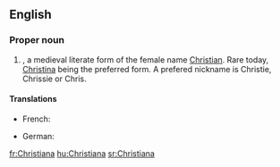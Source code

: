 ==English==

===Proper noun===
{{en-proper noun}}

# {{given name|female|from=Ancient Greek}}, a medieval literate form of the female name [[Christian]]. Rare today, [[Christina]] being the preferred form. A prefered nickname is Christie, Chrissie or Chris.

====Translations====
{{top}}
* French: {{t+|fr|Christiane}}
{{mid}}
* German: {{t-|de|Christiane}}
{{bottom}}

[[fr:Christiana]]
[[hu:Christiana]]
[[sr:Christiana]]